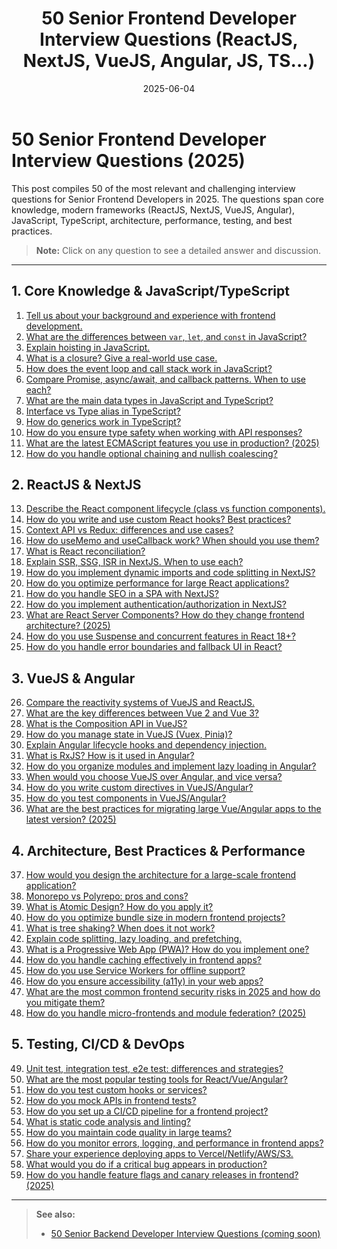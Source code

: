 ﻿---
title: '50 Senior Frontend Developer Interview Questions (ReactJS, NextJS, VueJS, Angular, JS, TS...)'
date: '2025-06-04'
tags: ['interview', 'frontend', 'reactjs', 'nextjs', 'vuejs', 'angular', 'javascript', 'typescript']
draft: false
summary: 'A curated list of 50 real-world interview questions for Senior Frontend Developers, covering ReactJS, NextJS, VueJS, Angular, JavaScript, TypeScript, architecture, best practices, performance, testing, and more.'
authors: ['default']
layout: PostLayout
---

# 50 Senior Frontend Developer Interview Questions (2025)

This post compiles 50 of the most relevant and challenging interview questions for Senior Frontend Developers in 2025. The questions span core knowledge, modern frameworks (ReactJS, NextJS, VueJS, Angular), JavaScript, TypeScript, architecture, performance, testing, and best practices.

> **Note:** Click on any question to see a detailed answer and discussion.

---

## 1. Core Knowledge & JavaScript/TypeScript

1. [Tell us about your background and experience with frontend development.](./50-frontend-senior-interview-questions/tell-us-about-your-background-and-experience-with-frontend-development)
2. [What are the differences between `var`, `let`, and `const` in JavaScript?](./50-frontend-senior-interview-questions/what-are-the-differences-between-var-let-and-const-in-javascript)
3. [Explain hoisting in JavaScript.](./50-frontend-senior-interview-questions/explain-hoisting-in-javascript)
4. [What is a closure? Give a real-world use case.](./50-frontend-senior-interview-questions/what-is-a-closure-give-a-real-world-use-case)
5. [How does the event loop and call stack work in JavaScript?](./50-frontend-senior-interview-questions/how-does-the-event-loop-and-call-stack-work-in-javascript)
6. [Compare Promise, async/await, and callback patterns. When to use each?](./50-frontend-senior-interview-questions/compare-promise-async-await-and-callback-patterns-when-to-use-each)
7. [What are the main data types in JavaScript and TypeScript?](./50-frontend-senior-interview-questions/what-are-the-main-data-types-in-javascript-and-typescript)
8. [Interface vs Type alias in TypeScript?](./50-frontend-senior-interview-questions/interface-vs-type-alias-in-typescript)
9. [How do generics work in TypeScript?](./50-frontend-senior-interview-questions/how-do-generics-work-in-typescript)
10. [How do you ensure type safety when working with API responses?](./50-frontend-senior-interview-questions/how-do-you-ensure-type-safety-when-working-with-api-responses)
11. [What are the latest ECMAScript features you use in production? (2025)](./50-frontend-senior-interview-questions/what-are-the-latest-ecmascript-features-you-use-in-production-2025)
12. [How do you handle optional chaining and nullish coalescing?](./50-frontend-senior-interview-questions/how-do-you-handle-optional-chaining-and-nullish-coalescing)

## 2. ReactJS & NextJS

13. [Describe the React component lifecycle (class vs function components).](./50-frontend-senior-interview-questions/describe-the-react-component-lifecycle-class-vs-function-components)
14. [How do you write and use custom React hooks? Best practices?](./50-frontend-senior-interview-questions/how-do-you-write-and-use-custom-react-hooks-best-practices)
15. [Context API vs Redux: differences and use cases?](./50-frontend-senior-interview-questions/context-api-vs-redux-differences-and-use-cases)
16. [How do useMemo and useCallback work? When should you use them?](./50-frontend-senior-interview-questions/how-do-usememo-and-usecallback-work-when-should-you-use-them)
17. [What is React reconciliation?](./50-frontend-senior-interview-questions/what-is-react-reconciliation)
18. [Explain SSR, SSG, ISR in NextJS. When to use each?](./50-frontend-senior-interview-questions/explain-ssr-ssg-isr-in-nextjs-when-to-use-each)
19. [How do you implement dynamic imports and code splitting in NextJS?](./50-frontend-senior-interview-questions/how-do-you-implement-dynamic-imports-and-code-splitting-in-nextjs)
20. [How do you optimize performance for large React applications?](./50-frontend-senior-interview-questions/how-do-you-optimize-performance-for-large-react-applications)
21. [How do you handle SEO in a SPA with NextJS?](./50-frontend-senior-interview-questions/how-do-you-handle-seo-in-a-spa-with-nextjs)
22. [How do you implement authentication/authorization in NextJS?](./50-frontend-senior-interview-questions/how-do-you-implement-authentication-authorization-in-nextjs)
23. [What are React Server Components? How do they change frontend architecture? (2025)](./50-frontend-senior-interview-questions/what-are-react-server-components-how-do-they-change-frontend-architecture-2025)
24. [How do you use Suspense and concurrent features in React 18+?](./50-frontend-senior-interview-questions/how-do-you-use-suspense-and-concurrent-features-in-react-18-plus)
25. [How do you handle error boundaries and fallback UI in React?](./50-frontend-senior-interview-questions/how-do-you-handle-error-boundaries-and-fallback-ui-in-react)

## 3. VueJS & Angular

26. [Compare the reactivity systems of VueJS and ReactJS.](./50-frontend-senior-interview-questions/compare-the-reactivity-systems-of-vuejs-and-reactjs)
27. [What are the key differences between Vue 2 and Vue 3?](./50-frontend-senior-interview-questions/what-are-the-key-differences-between-vue-2-and-vue-3)
28. [What is the Composition API in VueJS?](./50-frontend-senior-interview-questions/what-is-the-composition-api-in-vuejs)
29. [How do you manage state in VueJS (Vuex, Pinia)?](./50-frontend-senior-interview-questions/how-do-you-manage-state-in-vuejs-vuex-pinia)
30. [Explain Angular lifecycle hooks and dependency injection.](./50-frontend-senior-interview-questions/explain-angular-lifecycle-hooks-and-dependency-injection)
31. [What is RxJS? How is it used in Angular?](./50-frontend-senior-interview-questions/what-is-rxjs-how-is-it-used-in-angular)
32. [How do you organize modules and implement lazy loading in Angular?](./50-frontend-senior-interview-questions/how-do-you-organize-modules-and-implement-lazy-loading-in-angular)
33. [When would you choose VueJS over Angular, and vice versa?](./50-frontend-senior-interview-questions/when-would-you-choose-vuejs-over-angular-and-vice-versa)
34. [How do you write custom directives in VueJS/Angular?](./50-frontend-senior-interview-questions/how-do-you-write-custom-directives-in-vuejs-angular)
35. [How do you test components in VueJS/Angular?](./50-frontend-senior-interview-questions/how-do-you-test-components-in-vuejs-angular)
36. [What are the best practices for migrating large Vue/Angular apps to the latest version? (2025)](./50-frontend-senior-interview-questions/what-are-the-best-practices-for-migrating-large-vue-angular-apps-to-the-latest-version-2025)

## 4. Architecture, Best Practices & Performance

37. [How would you design the architecture for a large-scale frontend application?](./50-frontend-senior-interview-questions/how-would-you-design-the-architecture-for-a-large-scale-frontend-application)
38. [Monorepo vs Polyrepo: pros and cons?](./50-frontend-senior-interview-questions/monorepo-vs-polyrepo-pros-and-cons)
39. [What is Atomic Design? How do you apply it?](./50-frontend-senior-interview-questions/what-is-atomic-design-how-do-you-apply-it)
40. [How do you optimize bundle size in modern frontend projects?](./50-frontend-senior-interview-questions/how-do-you-optimize-bundle-size-in-modern-frontend-projects)
41. [What is tree shaking? When does it not work?](./50-frontend-senior-interview-questions/what-is-tree-shaking-when-does-it-not-work)
42. [Explain code splitting, lazy loading, and prefetching.](./50-frontend-senior-interview-questions/explain-code-splitting-lazy-loading-and-prefetching)
43. [What is a Progressive Web App (PWA)? How do you implement one?](./50-frontend-senior-interview-questions/what-is-a-progressive-web-app-how-do-you-implement-one)
44. [How do you handle caching effectively in frontend apps?](./50-frontend-senior-interview-questions/how-do-you-handle-caching-effectively-in-frontend-apps)
45. [How do you use Service Workers for offline support?](./50-frontend-senior-interview-questions/how-do-you-use-service-workers-for-offline-support)
46. [How do you ensure accessibility (a11y) in your web apps?](./50-frontend-senior-interview-questions/how-do-you-ensure-accessibility-a11y-in-your-web-apps)
47. [What are the most common frontend security risks in 2025 and how do you mitigate them?](./50-frontend-senior-interview-questions/what-are-the-most-common-frontend-security-risks-in-2025-and-how-do-you-mitigate-them)
48. [How do you handle micro-frontends and module federation? (2025)](./50-frontend-senior-interview-questions/how-do-you-handle-micro-frontends-and-module-federation-2025)

## 5. Testing, CI/CD & DevOps

49. [Unit test, integration test, e2e test: differences and strategies?](./50-frontend-senior-interview-questions/unit-test-integration-test-e2e-test-differences-and-strategies)
50. [What are the most popular testing tools for React/Vue/Angular?](./50-frontend-senior-interview-questions/what-are-the-most-popular-testing-tools-for-react-vue-angular)
51. [How do you test custom hooks or services?](./50-frontend-senior-interview-questions/how-do-you-test-custom-hooks-or-services)
52. [How do you mock APIs in frontend tests?](./50-frontend-senior-interview-questions/how-do-you-mock-apis-in-frontend-tests)
53. [How do you set up a CI/CD pipeline for a frontend project?](./50-frontend-senior-interview-questions/how-do-you-set-up-a-ci-cd-pipeline-for-a-frontend-project)
54. [What is static code analysis and linting?](./50-frontend-senior-interview-questions/what-is-static-code-analysis-and-linting)
55. [How do you maintain code quality in large teams?](./50-frontend-senior-interview-questions/how-do-you-maintain-code-quality-in-large-teams)
56. [How do you monitor errors, logging, and performance in frontend apps?](./50-frontend-senior-interview-questions/how-do-you-monitor-errors-logging-and-performance-in-frontend-apps)
57. [Share your experience deploying apps to Vercel/Netlify/AWS/S3.](./50-frontend-senior-interview-questions/share-your-experience-deploying-apps-to-vercel-netlify-aws-s3)
58. [What would you do if a critical bug appears in production?](./50-frontend-senior-interview-questions/what-would-you-do-if-a-critical-bug-appears-in-production)
59. [How do you handle feature flags and canary releases in frontend? (2025)](./50-frontend-senior-interview-questions/how-do-you-handle-feature-flags-and-canary-releases-in-frontend-2025)

---

> **See also:**
>
> - [50 Senior Backend Developer Interview Questions (coming soon)](./)
